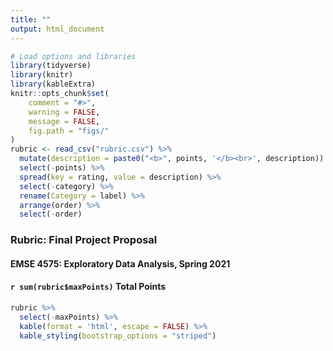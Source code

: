```yaml
---
title: ""
output: html_document
---
```


```r
# Load options and libraries
library(tidyverse)
library(knitr)
library(kableExtra)
knitr::opts_chunk$set(
    comment = "#>",
    warning = FALSE,
    message = FALSE,
    fig.path = "figs/"
)
rubric <- read_csv("rubric.csv") %>%
  mutate(description = paste0("<b>", points, '</b><br>', description)) %>%
  select(-points) %>%
  spread(key = rating, value = description) %>%
  select(-category) %>%
  rename(Category = label) %>% 
  arrange(order) %>% 
  select(-order)
```

### Rubric: Final Project Proposal
#### EMSE 4575: Exploratory Data Analysis, Spring 2021
#### `r sum(rubric$maxPoints)` Total Points

```r
rubric %>%
  select(-maxPoints) %>%
  kable(format = 'html', escape = FALSE) %>%
  kable_styling(bootstrap_options = "striped")
```
